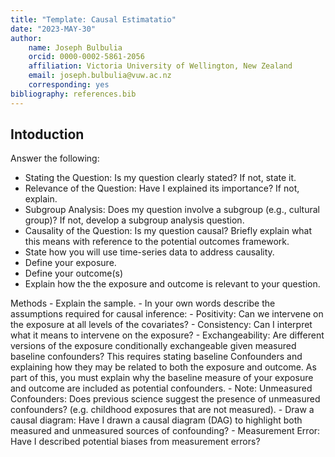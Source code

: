 ```yaml
---
title: "Template: Causal Estimatatio"
date: "2023-MAY-30"
author:
    name: Joseph Bulbulia
    orcid: 0000-0002-5861-2056
    affiliation: Victoria University of Wellington, New Zealand
    email: joseph.bulbulia@vuw.ac.nz
    corresponding: yes
bibliography: references.bib
---
```




## Intoduction

Answer the following: 

- Stating the Question: Is my question clearly stated? If not, state it.
- Relevance of the Question: Have I explained its importance? If not, explain.
-  Subgroup Analysis: Does my question involve a subgroup (e.g., cultural group)? If not, develop a subgroup analysis question.
-  Causality of the Question: Is my question causal?  Briefly explain what this means with reference to the potential outcomes framework. 
-  State how you will use time-series data to address causality.
-  Define your exposure. 
-  Define your outcome(s)
-  Explain how the the exposure and outcome is relevant to your question.


Methods
-  Explain the sample. 
-  In your own words describe the assumptions required for causal inference: 
  -  Positivity: Can we intervene on the exposure at all levels of the covariates? 
  -  Consistency: Can I interpret what it means to intervene on the exposure? 
  -  Exchangeability: Are different versions of the exposure conditionally exchangeable given measured baseline confounders?
  This requires stating baseline Confounders and explaining how they may be related to both the exposure and outcome. 
  As part of this, you must explain why the baseline measure of your exposure and outcome are included as potential confounders. 
- Note: Unmeasured Confounders: Does previous science suggest the presence of unmeasured confounders? (e.g. childhood exposures that are not measured).
- Draw a causal diagram: Have I drawn a causal diagram (DAG) to highlight both measured and unmeasured sources of confounding? 
- Measurement Error: Have I described potential biases from measurement errors? 

